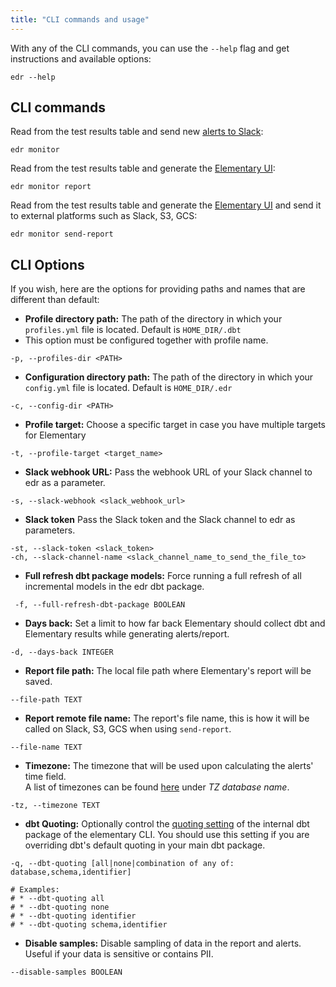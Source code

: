 ```yaml
---
title: "CLI commands and usage"
---
```


With any of the CLI commands, you can use the `--help` flag and get instructions and available options:

```shell
edr --help
```

## CLI commands

Read from the test results table and send new [alerts to Slack](/understand-elementary/elementary-alerts):

```shell
edr monitor
```

Read from the test results table and generate the [Elementary UI](/understand-elementary/elementary-report-ui):

```shell
edr monitor report
```

Read from the test results table and generate the [Elementary UI](/understand-elementary/elementary-report-ui) and send
it to external
platforms such as Slack, S3, GCS:

```shell
edr monitor send-report
```

## CLI Options

If you wish, here are the options for providing paths and names that are different than default:

- **Profile directory path:**
  The path of the directory in which your `profiles.yml` file is located. Default is `HOME_DIR/.dbt`
- This option must be configured together with profile name.

```shell
-p, --profiles-dir <PATH>
```

- **Configuration directory path:**
  The path of the directory in which your `config.yml` file is located. Default is `HOME_DIR/.edr`

```shell
-c, --config-dir <PATH>
```

- **Profile target:**
  Choose a specific target in case you have multiple targets for Elementary

```shell
-t, --profile-target <target_name>
```

- **Slack webhook URL:**
  Pass the webhook URL of your Slack channel to edr as a parameter.

```shell
-s, --slack-webhook <slack_webhook_url>
```

- **Slack token**
  Pass the Slack token and the Slack channel to edr as parameters.

```shell
-st, --slack-token <slack_token>
-ch, --slack-channel-name <slack_channel_name_to_send_the_file_to>
```

- **Full refresh dbt package models:**
  Force running a full refresh of all incremental models in the edr dbt package.

```shell
 -f, --full-refresh-dbt-package BOOLEAN
```

- **Days back:**
  Set a limit to how far back Elementary should collect dbt and Elementary results while generating alerts/report.

```shell
-d, --days-back INTEGER
```

- **Report file path:**
  The local file path where Elementary's report will be saved.

```shell
--file-path TEXT
```

- **Report remote file name:**
  The report's file name, this is how it will be called on Slack, S3, GCS when using `send-report`.

```shell
--file-name TEXT
```

- **Timezone:**
  The timezone that will be used upon calculating the alerts' time field.  
  A list of timezones can be found [here](https://en.wikipedia.org/wiki/List_of_tz_database_time_zones) under _TZ
  database name_.

```shell
-tz, --timezone TEXT
```

- **dbt Quoting:**
  Optionally control the [quoting setting](https://docs.getdbt.com/reference/project-configs/quoting) of the
  internal dbt package of the elementary CLI.
  You should use this setting if you are overriding dbt's default quoting in your main dbt package.

```shell
-q, --dbt-quoting [all|none|combination of any of: database,schema,identifier]

# Examples:
# * --dbt-quoting all
# * --dbt-quoting none
# * --dbt-quoting identifier
# * --dbt-quoting schema,identifier
```

- **Disable samples:**
  Disable sampling of data in the report and alerts.
  Useful if your data is sensitive or contains PII.

```shell
--disable-samples BOOLEAN
```
